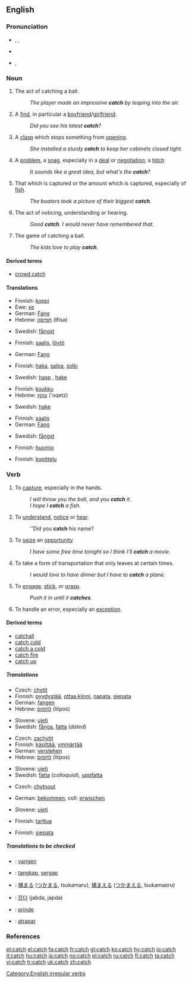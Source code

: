 ==English==

===Pronunciation===
*{{AHD|kăch}}, {{IPA|/kætʃ/, /kεtʃ/}}, {{SAMPA|/k{tS/, /kEtS/}}
*{{audio|en-us-catch.ogg|Audio (US)}}
*{{rhymes|ætʃ}}, {{rhymes|εtʃ}}

===Noun===
{{en-noun|es|-}}

# {{countable}} The act of catching a ball.
#: ''The player made an impressive '''catch''' by leaping into the air.''
# {{countable}} A [[find]], in particular a [[boyfriend]]/[[girlfriend]].
#: ''Did you see his latest '''catch'''?''
# {{countable}} A [[clasp]] which stops something from [[open]]ing.
#: ''She installed a sturdy '''catch''' to keep her cabinets closed tight.''
# {{countable}} A [[problem]], a [[snag]], especially in a [[deal]] or [[negotiation]]; a [[hitch]]
#: ''It sounds like a great idea, but what's the '''catch'''?''
# {{context|countable|uncountable}} That which is captured or the amount which is captured, especially of [[fish]].
#: ''The boaters took a picture of their biggest '''catch'''.''
# {{countable}} The act of noticing, understanding or hearing.
#: ''Good '''catch'''. I would never have remembered that.''
# {{uncountable}} The game of catching a ball.
#: ''The kids love to play '''catch'''.''

====Derived terms====
*[[crowd catch]]

====Translations====
{{trans-top|The act of catching a ball}}
*Finnish: [[koppi]]
*Ewe: [[xe]]
*German: [[Fang]] {{m}}
*Hebrew: [[תפיסה]] (tfisa) {{f}}
{{trans-mid}}
*Swedish: [[fångst]] {{c}}
{{trans-bottom}}

{{trans-top|A find, in particular a boyfriend/girlfriend}}
*Finnish: [[saalis]], [[löytö]]
{{trans-mid}}
*German: [[Fang]] {{m}}
{{trans-bottom}}

{{trans-top|A clasp which stops something from opening}}
*Finnish: [[haka]], [[salpa]], [[solki]]
{{trans-mid}}
*Swedish: [[hasp]] {{c}}, [[hake]] {{c}}
{{trans-bottom}}

{{trans-top|A problem, a snag, especially in a deal or negotiation; a hitch}}
*Finnish: [[koukku]]
*Hebrew: [[עוקץ]] ('oqetz) {{m}}
{{trans-mid}}
*Swedish: [[hake]] {{c}}
{{trans-bottom}}

{{trans-top|That which is captured or the amount which is captured, especially of fish}}
*Finnish: [[saalis]]
*German: [[Fang]] {{m}}
{{trans-mid}}
*Swedish: [[fångst]] {{c}}
{{trans-bottom}}

{{trans-top|The act of noticing, understanding or hearing}}
*Finnish: [[huomio]]
{{trans-mid}}
{{trans-bottom}}

{{trans-top|The game of catching a ball}}
*Finnish: [[kopittelu]]
{{trans-mid}}
{{trans-bottom}}

===Verb===
{{en-verb|catches|catching|caught}}

# {{transitive}} To [[capture]], especially in the hands.
#: ''I will throw you the ball, and you '''catch''' it.''
#: ''I hope I '''catch''' a fish.''
# {{transitive}} To [[understand]], [[notice]] or [[hear]].
#: ''Did you '''catch''' his name?
# {{transitive}} To [[seize]] an [[opportunity]]
#: ''I have some free time tonight so I think I'll '''catch''' a movie.''
# {{transitive}} To take a form of transportation that only leaves at certain times.
#: ''I would love to have dinner but I have to '''catch''' a plane.''
# {{intransitive}} To [[engage]], [[stick]], or [[grasp]].
#: ''Push it in until it '''catches'''.''
# {{computing}} To handle an error, especially an [[exception]].

====Derived terms====
*[[catchall]]
*[[catch cold]]
*[[catch a cold]]
*[[catch fire]]
*[[catch up]]

=====Translations=====
{{trans-top|(transitive) To capture, especially in the hands}}
*Czech: [[chytit]]
*Finnish: [[pyydystää]], [[ottaa kiinni]], [[napata]], [[siepata]]
*German: [[fangen]]
*Hebrew: [[לתפוס]] (litpos)
{{trans-mid}}
*Slovene: [[ujeti]]
*Swedish: [[fånga]], [[fatta]] (''dated'')
{{trans-bottom}}

{{trans-top|(transitive) To understand, notice or hear}}
*Czech: [[zachytit]]
*Finnish: [[käsittää]], [[ymmärtää]]
*German: [[verstehen]]
*Hebrew: [[לתפוס]] (litpos)
{{trans-mid}}
*Slovene: [[ujeti]]
*Swedish: [[fatta]] (''colloquial''), [[uppfatta]]
{{trans-bottom}}

{{trans-top|(transitive) To seize an opportunity}}
*Czech: [[chytnout]]
{{trans-mid}}
{{trans-bottom}}

{{trans-top|(transitive) To take a form of transportation that only leaves at certain times}}
*German: [[bekommen]], coll: [[erwischen]]
{{trans-mid}}
*Slovene: [[ujeti]]
{{trans-bottom}}

{{trans-top|(intransitive) To engage, stick, or grasp}}
*Finnish: [[tarttua]]
{{trans-mid}}
{{trans-bottom}}

{{trans-top|(computing) To handle an error, especially an exception}}
*Finnish: [[siepata]]
{{trans-mid}}
{{trans-bottom}}

=====Translations to be checked=====
{{checktrans}}
{{top}}
*{{ttbc|Dutch}}: [[vangen]]
*{{ttbc|Indonesian}}: [[tangkap]], [[sergap]]
*{{ttbc|Japanese}}: [[捕まる]] ([[つかまる]], tsukamaru), [[捕まえる]] ([[つかまえる]], tsukamaeru)
{{mid}}
*{{ttbc|Korean}}: [[잡다]] (jabda, japda)
*{{ttbc|Romanian}}: [[prinde]]
*{{ttbc|Spanish}}: [[atrapar]]
{{bottom}}

===References===
{{R:Century 1911}}
{{R:Webster 1913}}

[[Category:English irregular verbs]]

[[et:catch]]
[[el:catch]]
[[fa:catch]]
[[fr:catch]]
[[gl:catch]]
[[ko:catch]]
[[hy:catch]]
[[io:catch]]
[[it:catch]]
[[hu:catch]]
[[ja:catch]]
[[no:catch]]
[[pl:catch]]
[[ru:catch]]
[[fi:catch]]
[[ta:catch]]
[[vi:catch]]
[[tr:catch]]
[[uk:catch]]
[[zh:catch]]